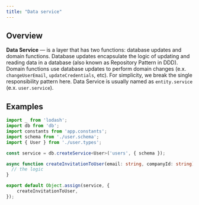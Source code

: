 ```yaml
---
title: "Data service"
---
```


## Overview

**Data Service** — is a layer that has two functions: database updates and domain functions. Database updates encapsulate the logic of updating and reading data in a database (also known as Repository Pattern in DDD). Domain functions use database updates to perform domain changes (e.x. `changeUserEmail`, `updateCredentials`, etc). For simplicity, we break the single responsibility pattern here. Data Service is usually named as `entity.service` (e.x. `user.service`).


## Examples

```typescript
import _ from 'lodash';
import db from 'db';
import constants from 'app.constants';
import schema from './user.schema';
import { User } from './user.types';

const service = db.createService<User>('users', { schema });

async function createInvitationToUser(email: string, companyId: string): Promise<User> {
  // the logic
}

export default Object.assign(service, { 
	createInvitationToUser,
});
```
